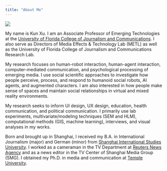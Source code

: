 ```yaml
---
title: "About Me"
---
```



![](~/Documents/GitHub/kunxu.github.io/images/me.jpg){.float-right .img-small}

My name is Kun Xu. I am an Associate Professor of Emerging Technologies at the [University of Florida College of Journalism and Communications](https://www.jou.ufl.edu/). I also serve as Directors of Media Effects & Technology Lab (METL) as well as the University of Florida College of Journalism and Communications Research Lab. 

My research focuses on human-robot interaction, human-agent interaction, computer-mediated communication, and psychological processing of emerging media. I use social scientific approaches to investigate how people perceive, process, and respond to humanoid social robots, AI agents, and augmented characters. I am also interested in how people make sense of spaces and maintain social relationships in virtual and mixed reality environments. 

My research seeks to inform UI design, UX design, education, health communication, and political communication. I primarily use lab experiments, multivariate/modeling techniques (SEM and HLM), computational methods (GIS, machine learning), interviews, and visual analyses in my works.

Born and brought up in Shanghai, I received my B.A. in International Journalism (major) and German (minor) from [Shanghai International Studies University](http://en.shisu.edu.cn/). I worked as a cameraman in the TV Department at [Reuters News Agency](https://www.reuters.com/) and as a news editor in the TV Center of Shanghai Media Group (SMG). I obtained my Ph.D. in media and communication at [Temple University](https://klein.temple.edu/academics/media-and-communication-doctoral-program).
